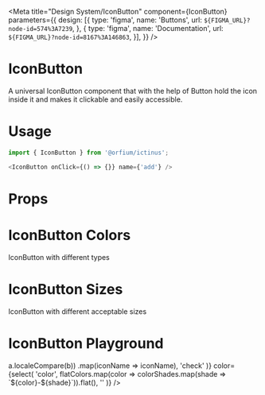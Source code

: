 
<Meta
    title="Design System/IconButton"
    component={IconButton}
    parameters={{
        design: [{
            type: 'figma',
            name: 'Buttons',
            url: `${FIGMA_URL}?node-id=574%3A7239`,
        },
        {
            type: 'figma',
            name: 'Documentation',
            url: `${FIGMA_URL}?node-id=8167%3A146863`,
        }],
    }} />

# IconButton

A universal IconButton component that with the help of Button hold the icon inside it and makes it clickable and easily accessible.

# Usage

```js
import { IconButton } from '@orfium/ictinus';

<IconButton onClick={() => {}} name={'add'} />
```

# Props

<Props of={IconButton} />

# IconButton Colors

IconButton with different types

<Preview>
  <Story name="IconButton Types">
    <Stack>
      <IconButton size={'sm'} name="add" dataTestId={'size-lg'} />
      <IconButton size={'sm'} type="success" name="add" dataTestId={'size-lg'} />
      <IconButton size={'sm'} type="error" name="add" dataTestId={'size-lg'} />
    </Stack>
  </Story>
</Preview>

# IconButton Sizes

IconButton with different acceptable sizes

<Preview>
  <Story name="IconButton Sizes">
    <Stack>
      <IconButton size={'sm'} name="add" dataTestId={'size-lg'} />
      <IconButton size={'md'} name="fatArrowDown" />
      <IconButton size={'lg'} name="check" />
    </Stack>
  </Story>
</Preview>

# IconButton Playground

<Preview>
  <Story name="IconButton Playground">
    <Stack>
      <IconButton
        type={select('type', mainTypes, 'primary')}
        size={select('size', ['sm', 'md', 'lg'], 'md')}
        isFilled={boolean('isFilled', false)}
        isTransparent={boolean('isTransparent', false)}
        name={select(
          'name',
          Object.keys(iconSelector)
            .sort((a, b) => a.localeCompare(b))
            .map(iconName => iconName),
          'check'
        )}
        color={select(
          'color',
          flatColors.map(color => colorShades.map(shade => `${color}-${shade}`)).flat(),
          ''
        )}
      />
    </Stack>
  </Story>
</Preview>
